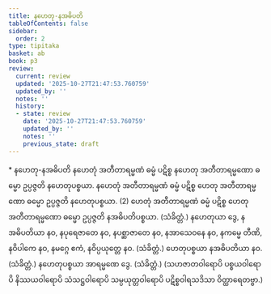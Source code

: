 ```yaml
---
title: နဟေတု-နအဓိပတိ
tableOfContents: false
sidebar:
  order: 2
type: tipitaka
basket: ab
book: p3
review:
  current: review
  updated: '2025-10-27T21:47:53.760759'
  updated_by: ''
  notes: ''
  history:
  - state: review
    date: '2025-10-27T21:47:53.760759'
    updated_by: ''
    notes: ''
    previous_state: draft
---
```



<ReviewStatus review={frontmatter.review} showDetails={true} />

<HypothesisAnnotation frontmatter={frontmatter} />

<DynamicBreadcrumb />

<Paragraph type="center" book="p3">
* နဟေတု-နအဓိပတိ
</Paragraph>

<Division number="487" book="p3" e="ch" v="39" p="308">

<Paragraph number="1078" book="p3">
နဟေတုံ အတီတာရမ္မဏံ ဓမ္မံ ပဋိစ္စ နဟေတု အတီတာရမ္မဏော ဓမ္မော ဥပ္ပဇ္ဇတိ နဟေတုပစ္စယာ. နဟေတုံ အတီတာရမ္မဏံ ဓမ္မံ ပဋိစ္စ ဟေတု အတီတာရမ္မဏော ဓမ္မော ဥပ္ပဇ္ဇတိ နဟေတုပစ္စယာ. (2)
</Paragraph>

<Paragraph number="1079" book="p3">
ဟေတုံ အတီတာရမ္မဏံ ဓမ္မံ ပဋိစ္စ ဟေတု အတီတာရမ္မဏော ဓမ္မော ဥပ္ပဇ္ဇတိ နအဓိပတိပစ္စယာ. (သံခိတ္တံ.)
</Paragraph>

</Division>
<Division number="488" book="p3" e="ch" v="39" p="308">

<Paragraph number="1080" book="p3">
နဟေတုယာ ဒွေ, နအဓိပတိယာ နဝ, နပုရေဇာတေ နဝ, နပစ္ဆာဇာတေ နဝ, နအာသေဝနေ နဝ, နကမ္မေ တီဏိ, နဝိပါကေ နဝ, နမဂ္ဂေ ဧကံ, နဝိပ္ပယုတ္တေ နဝ. (သံခိတ္တံ.)
</Paragraph>

<Paragraph number="1081" book="p3">
ဟေတုပစ္စယာ နအဓိပတိယာ နဝ. (သံခိတ္တံ.)
</Paragraph>

<Paragraph number="1082" book="p3">
နဟေတုပစ္စယာ အာရမ္မဏေ ဒွေ. (သံခိတ္တံ.)
</Paragraph>

<Paragraph number="1083" book="p3">
(သဟဇာတဝါရောပိ ပစ္စယဝါရောပိ နိဿယဝါရောပိ သံသဋ္ဌဝါရောပိ သမ္ပယုတ္တဝါရောပိ ပဋိစ္စဝါရသဒိသာ ဝိတ္ထာရေတဗ္ဗာ.)
</Paragraph>
</Division>
